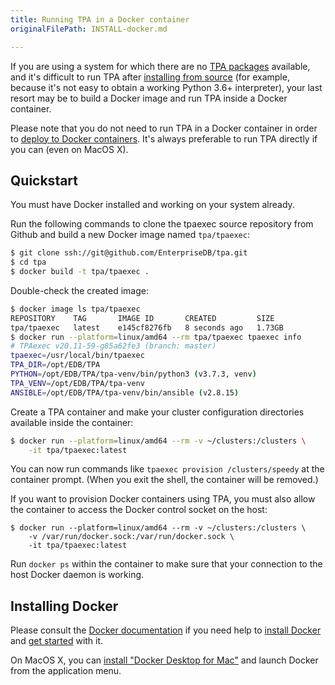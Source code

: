 ```yaml
---
title: Running TPA in a Docker container
originalFilePath: INSTALL-docker.md

---
```


If you are using a system for which there are no [TPA
packages](../INSTALL/) available, and it's difficult to run TPA after
[installing from source](INSTALL-repo/) (for example, because it's not
easy to obtain a working Python 3.6+ interpreter), your last resort may
be to build a Docker image and run TPA inside a Docker container.

Please note that you do not need to run TPA in a Docker container in
order to [deploy to Docker containers](../platform-docker/). It's always
preferable to run TPA directly if you can (even on MacOS X).

## Quickstart

You must have Docker installed and working on your system already.

Run the following commands to clone the tpaexec source repository from Github
and build a new Docker image named `tpa/tpaexec`:

```bash
$ git clone ssh://git@github.com/EnterpriseDB/tpa.git
$ cd tpa
$ docker build -t tpa/tpaexec .
```

Double-check the created image:

```bash
$ docker image ls tpa/tpaexec
REPOSITORY    TAG       IMAGE ID       CREATED         SIZE
tpa/tpaexec   latest    e145cf8276fb   8 seconds ago   1.73GB
$ docker run --platform=linux/amd64 --rm tpa/tpaexec tpaexec info
# TPAexec v20.11-59-g85a62fe3 (branch: master)
tpaexec=/usr/local/bin/tpaexec
TPA_DIR=/opt/EDB/TPA
PYTHON=/opt/EDB/TPA/tpa-venv/bin/python3 (v3.7.3, venv)
TPA_VENV=/opt/EDB/TPA/tpa-venv
ANSIBLE=/opt/EDB/TPA/tpa-venv/bin/ansible (v2.8.15)
```

Create a TPA container and make your cluster configuration directories
available inside the container:

```bash
$ docker run --platform=linux/amd64 --rm -v ~/clusters:/clusters \
    -it tpa/tpaexec:latest
```

You can now run commands like `tpaexec provision /clusters/speedy` at the
container prompt. (When you exit the shell, the container will be removed.)

If you want to provision Docker containers using TPA, you must also allow
the container to access the Docker control socket on the host:

```
$ docker run --platform=linux/amd64 --rm -v ~/clusters:/clusters \
    -v /var/run/docker.sock:/var/run/docker.sock \
    -it tpa/tpaexec:latest
```

Run `docker ps` within the container to make sure that your connection to the
host Docker daemon is working.

## Installing Docker

Please consult the
[Docker documentation](https://docs.docker.com) if you need help to
[install Docker](https://docs.docker.com/install) and
[get started](https://docs.docker.com/get-started/) with it.

On MacOS X, you can [install "Docker Desktop for
Mac"](https://hub.docker.com/editions/community/docker-ce-desktop-mac/)
and launch Docker from the application menu.
